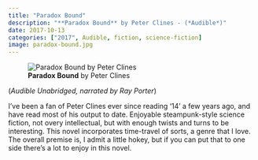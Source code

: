 ```yaml
---
title: "Paradox Bound"
description: "**Paradox Bound** by Peter Clines - (*Audible*)"
date: 2017-10-13
categories: ["2017", Audible, fiction, science-fiction]
image: paradox-bound.jpg
---
```

![**Paradox Bound** by Peter Clines](paradox-bound.jpg){fig-align="left"}

(*Audible Unabridged, narrated by Ray Porter*)

I've been a fan of Peter Clines ever since reading '14' a few years ago, and have read most of his output to date. Enjoyable steampunk-style science fiction, not overy intellectual, but with enough twists and turns to be interesting. This novel incorporates time-travel of sorts, a genre that I love. The overall premise is, I admit a little hokey, but if you can put that to one side there's a lot to enjoy in this novel.